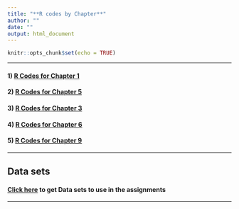 ```yaml
---
title: "**R codes by Chapter**"
author: ""
date: ""
output: html_document
---
```


```r
knitr::opts_chunk$set(echo = TRUE)
```


***

#### 1) [R Codes for Chapter 1](./RCodes/Ch1Script.html)

#### 2) [R Codes for Chapter 5](./RCodes/Ch5Script.html)

#### 3) [R Codes for Chapter 3](./RCodes/Ch3Script.html)

#### 4) [R Codes for Chapter 6](./RCodes/Ch6Script.html)

#### 5) [R Codes for Chapter 9](./RCodes/Ch9Script.html)


***

## **Data sets**
#### [Click here](http://users.stat.ufl.edu/~rrandles/sta4210/Rclassnotes/data/textdatasets/Chapter%20%201%20Data%20Sets.html) to get Data sets to use in the assignments 

***